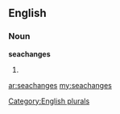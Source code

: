 ==English==

===Noun===
'''seachanges'''

# {{plural of|[[seachange]]}}

[[Category:English plurals]]

[[ar:seachanges]]
[[my:seachanges]]
